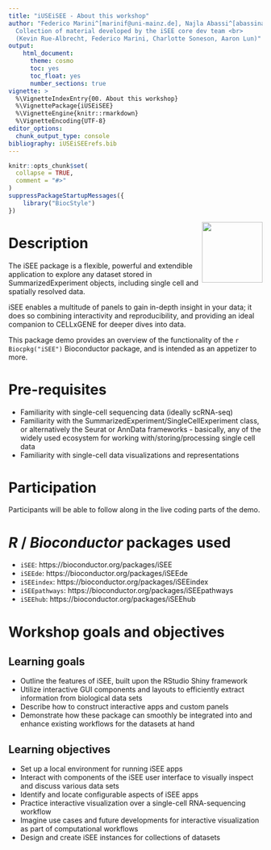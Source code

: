 ```yaml
---
title: "iUSEiSEE - About this workshop"
author: "Federico Marini^[marinif@uni-mainz.de], Najla Abassi^[abassina@uni-mainz.de] <br><hr>
  Collection of material developed by the iSEE core dev team <br>
  (Kevin Rue-Albrecht, Federico Marini, Charlotte Soneson, Aaron Lun)"
output: 
    html_document:
      theme: cosmo
      toc: yes
      toc_float: yes
      number_sections: true
vignette: >
  %\VignetteIndexEntry{00. About this workshop}
  %\VignettePackage{iUSEiSEE}
  %\VignetteEngine{knitr::rmarkdown}
  %\VignetteEncoding{UTF-8}
editor_options: 
  chunk_output_type: console
bibliography: iUSEiSEErefs.bib
---
```



```r
knitr::opts_chunk$set(
  collapse = TRUE,
  comment = "#>"
)
suppressPackageStartupMessages({
    library("BiocStyle")
})
```


<img src="iSEE.png" align="right" alt="" width="120" />

# Description

The iSEE package is a flexible, powerful and extendible application to explore any dataset stored in SummarizedExperiment objects, including single cell and spatially resolved data. 

iSEE enables a multitude of panels to gain in-depth insight in your data; it does so combining interactivity and reproducibility, and providing an ideal companion to CELLxGENE for deeper dives into data.

This package demo provides an overview of the functionality of the `r Biocpkg("iSEE")` Bioconductor package, and is intended as an appetizer to more.

# Pre-requisites

* Familiarity with single-cell sequencing data (ideally scRNA-seq)
* Familiarity with the SummarizedExperiment/SingleCellExperiment class, or 
alternatively the Seurat or AnnData frameworks - basically, any of the widely used 
ecosystem for working with/storing/processing single cell data
* Familiarity with single-cell data visualizations and representations

# Participation

Participants will be able to follow along in the live coding parts of the demo.

# _R_ / _Bioconductor_ packages used

* `iSEE`: https://bioconductor.org/packages/iSEE
* `iSEEde`: https://bioconductor.org/packages/iSEEde
* `iSEEindex`: https://bioconductor.org/packages/iSEEindex
* `iSEEpathways`: https://bioconductor.org/packages/iSEEpathways
* `iSEEhub`: https://bioconductor.org/packages/iSEEhub

<!-- ## Time outline -->

<!-- | Activity                                        | Time | -->
<!-- |-------------------------------------------------|------| -->
<!-- | Overview of iSEE                                | 20m  | -->
<!-- | Building up your own iSEE instance              | 10m  | -->
<!-- | New and extra features in the iSEE ecosystem    | 15m  | -->

# Workshop goals and objectives

## Learning goals

* Outline the features of iSEE, built upon the RStudio Shiny framework
* Utilize interactive GUI components and layouts to efficiently extract information from biological data sets
* Describe how to construct interactive apps and custom panels
* Demonstrate how these package can smoothly be integrated into and enhance existing workflows for the datasets at hand

## Learning objectives

* Set up a local environment for running iSEE apps
* Interact with components of the iSEE user interface to visually inspect and discuss various data sets
* Identify and locate configurable aspects of iSEE apps
* Practice interactive visualization over a single-cell RNA-sequencing workflow
* Imagine use cases and future developments for interactive visualization as part of computational workflows
* Design and create iSEE instances for collections of datasets
